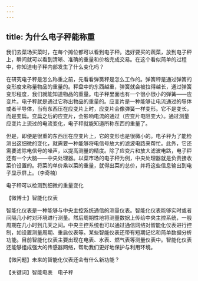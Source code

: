 ```yaml
---
---
---
```

title: 为什么电子秤能称重
---




我们去菜场买菜时，在每个摊位都可以看到电子秤。选好要买的蔬菜，放到电子秤上，瞬间就可以看到清晰、准确的重量和价格完成交易。在这个看似简单的过程中，你知道电子秤内部发生了什么变化吗？

在研究电子秤是怎么称重之前，先看看弹簧秤是怎么工作的。弹簧秤是通过弹簧的变形度来称量物品的重量的。秤盘中的东西越重，弹簧就会被拉得越长，通过弹簧变形程度，我们就能知道物品的重量。电子秤里面也有一个很小很小的弹簧——应变片。电子秤就是通过它称出物品的重量的。应变片是一种能够让电流通过的导体或者半导体，当有东西压在应变片上时，应变片会像弹簧一样变形。它不是变长，而是变扁。变扁之后的应变片，会影响电流的通过（应变片电阻变大）。通过测量应变片上流过的电流变化，电子秤就能知道所称东西的重量了。

但是，即便是很重的东西压在应变片上，它的变形也是很微小的。电子秤为了能检测出这细微的变化，就需要一种能够将电信号放大的滤波电路来帮忙。此外，它还需要滤除电信号的噪声，以提高测量的精度。除了应变片和放大滤波电路，电子秤还有一个大脑——中央处理器。以菜市场的电子秤为例，中央处理器就是负责接收菜价设置的。将菜的单价乘以菜的重量，就得出菜的总价，并将这些信息输出到电子显示屏上。（李奇楠）

电子秤可以检测到细微的重量变化





【微博士】智能化仪表

智能化仪表是一种能够与中央主控系统通信的测量仪表。智能化仪表能够实时或者间隔几小时对环境进行测量。然后周期性地将测量数据上传给中央主控系统，一般周期在几小时到几天之间。中央主控系统也可以通过通信网络对智能化仪表进行控制，如设置测量周期、重启仪表等。某些智能仪表还带有短期记忆和简单数据分析功能。目前智能化仪表主要出现在电表、水表、燃气表等测量仪表中。智能化仪表还能够组成强大的传感器网络，帮助我们更好地保护与利用环境。

【微问题】未来的智能化仪表还会有什么新功能？

【关键词】智能电表　电子秤